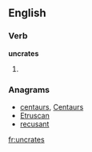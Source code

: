==English==

===Verb===
'''uncrates'''

# {{third-person singular of|uncrate}}

===Anagrams===
* [[centaurs#English|centaurs]], [[Centaurs#English|Centaurs]]
* [[Etruscan#English|Etruscan]]
* [[recusant#English|recusant]]

[[fr:uncrates]]